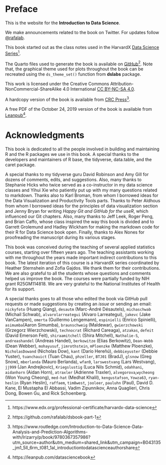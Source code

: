 # Preface {.unnumbered}

This is the website for the **Introduction to Data Science**.

We make announcements related to the book on Twitter. For updates follow [\@rafalab](https://twitter.com/rafalab).

This book started out as the class notes used in the HarvardX [Data Science Series](https://www.edx.org/professional-certificate/harvardx-data-science)[^index-1].

[^index-1]: https://www.edx.org/professional-certificate/harvardx-data-science

<!-- A hardcopy version of the book is available from [CRC Press](https://www.crcpress.com/Introduction-to-Data-Science-Data-Analysis-and-Prediction-Algorithms-with/Irizarry/p/book/9780367357986)^[https://www.crcpress.com/Introduction-to-Data-Science-Data-Analysis-and-Prediction-Algorithms-with/Irizarry/p/book/9780367357986]. -->

<!-- A free PDF of the October 24, 2019 version of the book is available from [Leanpub](https://leanpub.com/datasciencebook)^[https://leanpub.com/datasciencebook].-->

The Quarto files used to generate the book is available on [GitHub](https://github.com/rafalab/dsbook-part-1)[^index-2]. Note that, the graphical theme used for plots throughout the book can be recreated using the `ds_theme_set()` function from **dslabs** package.

[^index-2]: https://github.com/rafalab/dsbook-part-1

This work is licensed under the Creative Commons Attribution-NonCommercial-ShareAlike 4.0 International [CC BY-NC-SA 4.0](https://creativecommons.org/licenses/by-nc-sa/4.0).

A hardcopy version of the book is available from [CRC Press](https://www.routledge.com/Introduction-to-Data-Science-Data-Analysis-and-Prediction-Algorithms-with/Irizarry/p/book/9780367357986?utm_source=author&utm_medium=shared_link&utm_campaign=B043135_jm1_5ll_6rm_t081_1al_introductiontodatascienceauthorshare)[^index-4].

[^index-4]: https://www.routledge.com/Introduction-to-Data-Science-Data-Analysis-and-Prediction-Algorithms-with/Irizarry/p/book/9780367357986?utm_source=author&utm_medium=shared_link&utm_campaign=B043135_jm1_5ll_6rm_t081_1al_introductiontodatascienceauthorshare

A free PDF of the October 24, 2019 version of the book is available from [Leanpub](https://leanpub.com/datasciencebook)[^index-5].

[^index-5]: https://leanpub.com/datasciencebook


# Acknowledgments {.unnumbered}

This book is dedicated to all the people involved in building and maintaining R and the R packages we use in this book. A special thanks to the developers and maintainers of R base, the tidyverse, data.table, and the caret package.

A special thanks to my tidyverse guru David Robinson and Amy Gill for dozens of comments, edits, and suggestions. Also, many thanks to Stephanie Hicks who twice served as a co-instructor in my data science classes and Yihui Xie who patiently put up with my many questions related to markdown. Thanks also to Karl Broman, from whom I borrowed ideas for the Data Visualization and Productivity Tools parts. Thanks to Peter Aldhous from whom I borrowed ideas for the principles of data visualization section and Jenny Bryan for writing *Happy Git and GitHub for the useR*, which influenced our Git chapters. Also, many thanks to Jeff Leek, Roger Peng, and Brian Caffo, whose class inspired the way this book is divided and to Garrett Grolemund and Hadley Wickham for making the markdown code for their R for Data Science book open. Finally, thanks to Alex Nones for proofreading the manuscript during its various stages.

This book was conceived during the teaching of several applied statistics courses, starting over fifteen years ago. The teaching assistants working with me throughout the years made important indirect contributions to this book. The latest iteration of this course is a HarvardX series coordinated by Heather Sternshein and Zofia Gajdos. We thank them for their contributions. We are also grateful to all the students whose questions and comments helped us improve the book. The courses were partially funded by NIH grant R25GM114818. We are very grateful to the National Institutes of Health for its support.

A special thanks goes to all those who edited the book via GitHub pull requests or made suggestions by creating an *issue* or sending an email: `nickyfoto` (Huang Qiang), `desautm` (Marc-André Désautels), `michaschwab` (Michail Schwab), `alvarolarreategui` (Alvaro Larreategui), `jakevc` (Jake VanCampen), `omerta` (Guillermo Lengemann), `espinielli` (Enrico Spinielli), `asimumba`(Aaron Simumba), `braunschweig` (Maldewar), `gwierzchowski` (Grzegorz Wierzchowski), `technocrat` (Richard Careaga), `atzakas`, `defeit` (David Emerson Feit), `shiraamitchell` (Shira Mitchell), `Nathalie-S`, `andreashandel` (Andreas Handel), `berkowitze` (Elias Berkowitz), `Dean-Webb` (Dean Webber), `mohayusuf`, `jimrothstein`, `mPloenzke` (Matthew Ploenzke), `NicholasDowand` (Nicholas Dow), `kant` (Darío Hereñú), `debbieyuster` (Debbie Yuster), `tuanchauict` (Tuan Chau), `phzeller`, `BTJ01` (BradJ), `glsnow` (Greg Snow), `mberlanda` (Mauro Berlanda), `wfan9`, `larswestvang` (Lars Westvang), `jj999` (Jan Andrejkovic), `Kriegslustig` (Luca Nils Schmid), `odahhani`, `aidanhorn` (Aidan Horn), `atraxler` (Adrienne Traxler), `alvegorova`,`wycheong` (Won Young Cheong), `med-hat` (Medhat Khalil), `kengustafson`, `Yowza63`, `ryan-heslin` (Ryan Heslin), `raffaem`, `tim8west`, `jooleer`, `pauluhn` (Paul), David D. Kane, El Mustapha El Abbassi, Vadim Zipunnikov, Anna Quaglieri, Chris Dong, Bowen Gu, and Rick Schoenberg.


